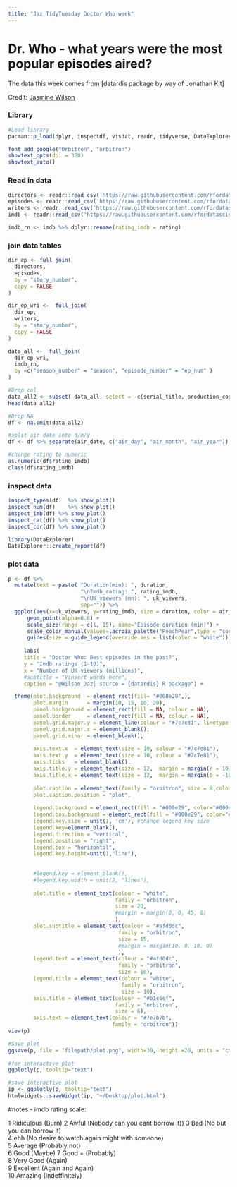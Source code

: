 ```yaml
---
title: "Jaz TidyTuesday Doctor Who week"
---
```


# Dr. Who - what years were the most popular episodes aired?

The data this week comes from [datardis package by way of Jonathan Kit]

Credit: [Jasmine Wilson](Twitter:%20@Wilson_Jaz)

### Library

```r
#Load library
pacman::p_load(dplyr, inspectdf, visdat, readr, tidyverse, DataExplorer, tidyr, plyr,epiDisplay, showtext, ggplot2,plotly, LaCroixColoR, gridExtra, ggrepel, plotly, ggtext, png)

font_add_google("Orbitron", "orbitron")
showtext_opts(dpi = 320)
showtext_auto()

```

### Read in data

```r
directors <- readr::read_csv('https://raw.githubusercontent.com/rfordatascience/tidytuesday/master/data/2021/2021-11-23/directors.csv')
episodes <- readr::read_csv('https://raw.githubusercontent.com/rfordatascience/tidytuesday/master/data/2021/2021-11-23/episodes.csv')
writers <- readr::read_csv('https://raw.githubusercontent.com/rfordatascience/tidytuesday/master/data/2021/2021-11-23/writers.csv')
imdb <- readr::read_csv('https://raw.githubusercontent.com/rfordatascience/tidytuesday/master/data/2021/2021-11-23/imdb.csv')

imdb_rn <- imdb %>% dplyr::rename(rating_imdb = rating)

```

### join data tables
```r
dir_ep <- full_join(
  directors,
  episodes,
  by = "story_number",
  copy = FALSE
)

dir_ep_wri <-  full_join(
  dir_ep,
  writers,
  by = "story_number",
  copy = FALSE
)

data_all <-  full_join(
  dir_ep_wri,
  imdb_rn,
  by =c("season_number" = "season", "episode_number" = "ep_num" )
)

#Drop col
data_all2 <- subset( data_all, select = -c(serial_title, production_code) ) # WILL
head(data_all2)

#Drop NA
df <- na.omit(data_all2)

#split air date into d/m/y
df <- df %>% separate(air_date, c("air_day", "air_month", "air_year"))

#change rating to numeric
as.numeric(df$rating_imdb)
class(df$rating_imdb)

```

### inspect data 

```r
inspect_types(df)  %>% show_plot()
inspect_num(df)    %>% show_plot()
inspect_imb(df) %>% show_plot()
inspect_cat(df) %>% show_plot()
inspect_cor(df) %>% show_plot()

library(DataExplorer)
DataExplorer::create_report(df)
```

### plot data 

```r

p <- df %>%
  mutate(text = paste( "Duration(min): ", duration, 
                       "\nImdb_rating: ", rating_imdb, 
                       "\nUK_viewers (mn): ", uk_viewers, 
                       sep="")) %>%
  ggplot(aes(x=uk_viewers, y=rating_imdb, size = duration, color = air_year, text = text)) +
      geom_point(alpha=0.8) +
      scale_size(range = c(1, 15), name="Episode duration (min)") +
      scale_color_manual(values=lacroix_palette("PeachPear",type = "continuous", n=12)) +
      guides(size = guide_legend(override.aes = list(color = "white"))) +
  
     labs(
     title = "Doctor Who: Best episodes in the past?", 
     y = "Imdb ratings (1-10)", 
     x = "Number of UK viewers (millions)", 
     #subtitle = "Vinsert words here", 
     caption = "@Wilson_Jaz| source = {datardis} R package") + 

  theme(plot.background  = element_rect(fill= "#000e29",),
        plot.margin      = margin(10, 15, 10, 20),
        panel.background = element_rect(fill = NA, colour = NA),
        panel.border     = element_rect(fill = NA, colour = NA),
        panel.grid.major.y = element_line(colour = "#7c7e81", linetype = "dotted"),
        panel.grid.major.x = element_blank(),
        panel.grid.minor = element_blank(),
       
        axis.text.x  = element_text(size = 10, colour = "#7c7e81"),
        axis.text.y  = element_text(size = 10, colour = "#7c7e81"),
        axis.ticks   = element_blank(),
        axis.title.y = element_text(size = 12,  margin = margin(r = 10)),
        axis.title.x = element_text(size = 12,  margin = margin(b = -10)),
        
        plot.caption = element_text(family = "orbitron", size = 8,colour = "grey70"),
        plot.caption.position = "plot",
        
        legend.background = element_rect(fill = "#000e29", color="#000e29", size=2),
        legend.box.background = element_rect(fill = "#000e29", color="#000e29", size=2),
        legend.key.size = unit(1, 'cm'), #change legend key size
        legend.key=element_blank(),
        legend.direction = "vertical", 
        legend.position = "right",
        legend.box = "horizontal",
        legend.key.height=unit(1,"line"),
        
  
        #legend.key = element_blank(),
        #legend.key.width = unit(2, "lines"),
        
        plot.title = element_text(colour = "white",
                                  family = "orbitron",
                                  size = 20,
                                  #margin = margin(0, 0, 45, 0)
                                  ),
        plot.subtitle = element_text(colour = "#afd0dc",
                                   family = "orbitron",
                                   size = 15,
                                   #margin = margin(10, 0, 10, 0)
                                   ),
        legend.text = element_text(colour = "#afd0dc",
                                   family = "orbitron",
                                   size = 10),
        legend.title = element_text(colour = "white",
                                    family = "orbitron",
                                    size = 10),
        axis.title = element_text(colour = "#b1c6ef",
                                  family = "orbitron",
                                  size = 6),
        axis.text = element_text(colour = "#7e7b7b",
                                 family = "orbitron"))
view(p)

#Save plot 
ggsave(p, file = "filepath/plot.png", width=30, height =20, units = "cm")
    
#for interactive plot 
ggplotly(p, tooltip="text")

#save interactive plot 
ip <- ggplotly(p, tooltip="text")
htmlwidgets::saveWidget(ip, "~/Desktop/plot.html")
```

#notes - imdb rating scale:

1 Ridiculous (Burn) 
2 Awful (Nobody can you cant borrow it)) 
3 Bad (No but you can borrow it)\
4 ehh (No desire to watch again might with someone)\
5 Average (Probably not)\
6 Good (Maybe) 7 Good + (Probably)\
8 Very Good (Again)\
9 Excellent (Again and Again)\
10 Amazing (Indeffinitely)
